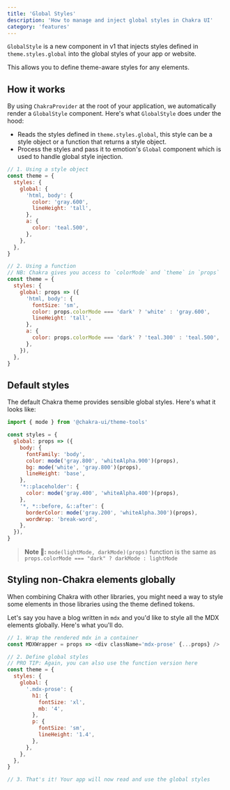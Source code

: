 ```yaml
---
title: 'Global Styles'
description: 'How to manage and inject global styles in Chakra UI'
category: 'features'
---
```


`GlobalStyle` is a new component in v1 that injects styles defined in
`theme.styles.global` into the global styles of your app or website.

This allows you to define theme-aware styles for any elements.

## How it works

By using `ChakraProvider` at the root of your application, we automatically
render a `GlobalStyle` component. Here's what `GlobalStyle` does under the hood:

- Reads the styles defined in `theme.styles.global`, this style can be a style
  object or a function that returns a style object.
- Process the styles and pass it to emotion's `Global` component which is used
  to handle global style injection.

```js
// 1. Using a style object
const theme = {
  styles: {
    global: {
      'html, body': {
        color: 'gray.600',
        lineHeight: 'tall',
      },
      a: {
        color: 'teal.500',
      },
    },
  },
}

// 2. Using a function
// NB: Chakra gives you access to `colorMode` and `theme` in `props`
const theme = {
  styles: {
    global: props => ({
      'html, body': {
        fontSize: 'sm',
        color: props.colorMode === 'dark' ? 'white' : 'gray.600',
        lineHeight: 'tall',
      },
      a: {
        color: props.colorMode === 'dark' ? 'teal.300' : 'teal.500',
      },
    }),
  },
}
```

## Default styles

The default Chakra theme provides sensible global styles. Here's what it looks
like:

```js
import { mode } from '@chakra-ui/theme-tools'

const styles = {
  global: props => ({
    body: {
      fontFamily: 'body',
      color: mode('gray.800', 'whiteAlpha.900')(props),
      bg: mode('white', 'gray.800')(props),
      lineHeight: 'base',
    },
    '*::placeholder': {
      color: mode('gray.400', 'whiteAlpha.400')(props),
    },
    '*, *::before, &::after': {
      borderColor: mode('gray.200', 'whiteAlpha.300')(props),
      wordWrap: 'break-word',
    },
  }),
}
```

> **Note 🚨:** `mode(lightMode, darkMode)(props)` function is the same as
> `props.colorMode === "dark" ? darkMode : lightMode`

## Styling non-Chakra elements globally

When combining Chakra with other libraries, you might need a way to style some
elements in those libraries using the theme defined tokens.

Let's say you have a blog written in `mdx` and you'd like to style all the MDX
elements globally. Here's what you'll do.

```js
// 1. Wrap the rendered mdx in a container
const MDXWrapper = props => <div className='mdx-prose' {...props} />

// 2. Define global styles
// PRO TIP: Again, you can also use the function version here
const theme = {
  styles: {
    global: {
      '.mdx-prose': {
        h1: {
          fontSize: 'xl',
          mb: '4',
        },
        p: {
          fontSize: 'sm',
          lineHeight: '1.4',
        },
      },
    },
  },
}

// 3. That's it! Your app will now read and use the global styles
```
